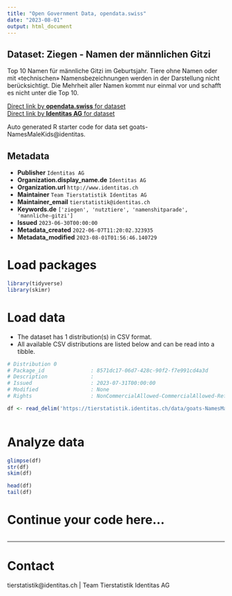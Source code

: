```yaml
---
title: "Open Government Data, opendata.swiss"
date: "2023-08-01"
output: html_document
---
```


## Dataset: Ziegen - Namen der männlichen Gitzi

Top 10 Namen für männliche Gitzi im Geburtsjahr. Tiere ohne Namen oder mit «technischen» Namensbezeichnungen werden in der Darstellung nicht berücksichtigt. Die Mehrheit aller Namen kommt nur einmal vor und schafft es nicht unter die Top 10.

[Direct link by **opendata.swiss** for dataset](https://opendata.swiss/de/dataset/ziegen-namen-der-mannlichen-gitzi)<br>
[Direct link by **Identitas AG** for dataset](https://tierstatistik.identitas.ch/)

Auto generated R starter code for data set goats-NamesMaleKids@identitas.

## Metadata

- **Publisher** `Identitas AG`
- **Organization.display_name.de** `Identitas AG`
- **Organization.url** `http://www.identitas.ch`
- **Maintainer** `Team Tierstatistik Identitas AG`
- **Maintainer_email** `tierstatistik@identitas.ch`
- **Keywords.de** `['ziegen', 'nutztiere', 'namenshitparade', 'mannliche-gitzi']`
- **Issued** `2023-06-30T00:00:00`
- **Metadata_created** `2022-06-07T11:20:02.323935`
- **Metadata_modified** `2023-08-01T01:56:46.140729`


# Load packages

```r

library(tidyverse)
library(skimr)

```

# Load data

-   The dataset has 1 distribution(s) in CSV format.
-   All available CSV distributions are listed below and can be read into a tibble.

```r

# Distribution 0
# Package_id               : 8571dc17-06d7-428c-90f2-f7e991cd4a3d
# Description              : 
# Issued                   : 2023-07-31T00:00:00
# Modified                 : None
# Rights                   : NonCommercialAllowed-CommercialAllowed-ReferenceRequired

df <- read_delim('https://tierstatistik.identitas.ch/data/goats-NamesMaleKids.csv')



```

# Analyze data

```r

glimpse(df)
str(df)
skim(df)

head(df)
tail(df)

```

# Continue your code here...

```r

```

------------------------------------------------------------------------

# Contact

tierstatistik@identitas.ch | Team Tierstatistik Identitas AG

